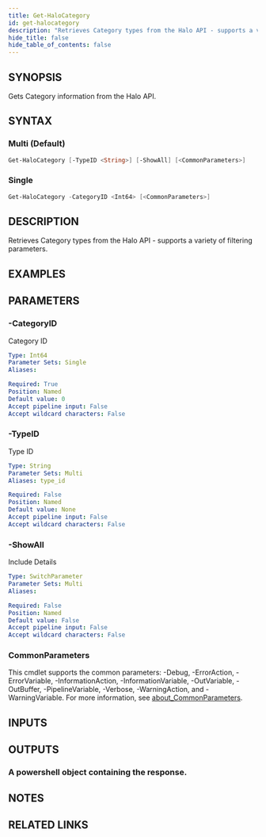 ```yaml
---
title: Get-HaloCategory
id: get-halocategory
description: "Retrieves Category types from the Halo API - supports a variety of filtering parameters."
hide_title: false
hide_table_of_contents: false
---
```


## SYNOPSIS

Gets Category information from the Halo API.

## SYNTAX

### Multi (Default)

```powershell
Get-HaloCategory [-TypeID <String>] [-ShowAll] [<CommonParameters>]
```

### Single

```powershell
Get-HaloCategory -CategoryID <Int64> [<CommonParameters>]
```

## DESCRIPTION

Retrieves Category types from the Halo API - supports a variety of filtering parameters.

## EXAMPLES

## PARAMETERS

### -CategoryID

Category ID

```yaml
Type: Int64
Parameter Sets: Single
Aliases:

Required: True
Position: Named
Default value: 0
Accept pipeline input: False
Accept wildcard characters: False
```

### -TypeID

Type ID

```yaml
Type: String
Parameter Sets: Multi
Aliases: type_id

Required: False
Position: Named
Default value: None
Accept pipeline input: False
Accept wildcard characters: False
```

### -ShowAll

Include Details

```yaml
Type: SwitchParameter
Parameter Sets: Multi
Aliases:

Required: False
Position: Named
Default value: False
Accept pipeline input: False
Accept wildcard characters: False
```

### CommonParameters

This cmdlet supports the common parameters: -Debug, -ErrorAction, -ErrorVariable, -InformationAction, -InformationVariable, -OutVariable, -OutBuffer, -PipelineVariable, -Verbose, -WarningAction, and -WarningVariable. For more information, see [about_CommonParameters](http://go.microsoft.com/fwlink/?LinkID=113216).

## INPUTS

## OUTPUTS

### A powershell object containing the response.

## NOTES

## RELATED LINKS
